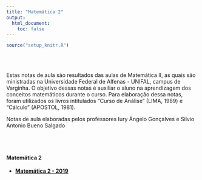 ```yaml
---
title: "Matemática 2"
output:
  html_document:
    toc: false
---
```


```r
source("setup_knitr.R")
```

<br></br>

Estas notas de aula são resultados das aulas de Matemática II, as quais são ministradas na Universidade Federal de Alfenas - UNIFAL, campus de Varginha. O objetivo dessas notas é auxiliar o aluno na aprendizagem dos conceitos matemáticos durante o curso. Para elaboração dessa notas, foram utilizados os livros intitulados “Curso de Análise” (LIMA, 1989) e “Cálculo” (APOSTOL, 1981).

Notas de aula elaboradas pelos professores Iury Ângelo Gonçalves e Silvio Antonio Bueno Salgado

<br></br>

#### Matemática 2

- <a href="https://atuaria.github.io/portalhalley/Matematica2/PDF/Notas_Aula.pdf"target="_blank">**Matemática 2 - 2019**</a>


<br></br>
<br></br>


